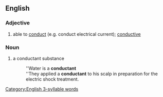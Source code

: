 ==English==

===Adjective===
{{en-adj}}

# able to [[conduct]] (e.g. conduct electrical current); [[conductive]]

===Noun===
{{en-noun|-}}

# a conductant substance
#: ''Water is a '''conductant'''
#: ''They applied a '''conductant''' to his scalp in preparation for the electric shock treatment.

[[Category:English 3-syllable words]]
